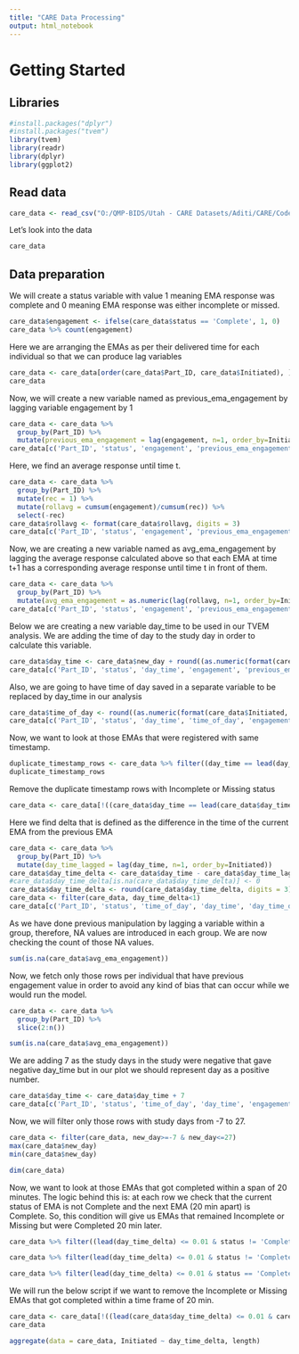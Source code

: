 ```yaml
---
title: "CARE Data Processing"
output: html_notebook
---
```


# Getting Started

## Libraries

```r
#install.packages("dplyr")
#install.packages("tvem")
library(tvem)
library(readr)
library(dplyr)
library(ggplot2)
```

## Read data

```r
care_data <- read_csv("O:/QMP-BIDS/Utah - CARE Datasets/Aditi/CARE/Code/Survival-HMM-Care/care_ema_raw/curated_random_ema_care_data.csv")
```

Let's look into the data

```r
care_data
```
## Data preparation


We will create a status variable with value 1 meaning EMA response was complete and 0 meaning EMA response was either incomplete or missed.

```r
care_data$engagement <- ifelse(care_data$status == 'Complete', 1, 0)
care_data %>% count(engagement)
```

Here we are arranging the EMAs as per their delivered time for each individual so that we can produce lag variables

```r
care_data <- care_data[order(care_data$Part_ID, care_data$Initiated), ]
care_data
```

Now, we will create a new variable named as previous_ema_engagement by lagging variable engagement by 1

```r
care_data <- care_data %>%
  group_by(Part_ID) %>%
  mutate(previous_ema_engagement = lag(engagement, n=1, order_by=Initiated))
care_data[c('Part_ID', 'status', 'engagement', 'previous_ema_engagement')]
```

Here, we find an average response until time t.

```r
care_data <- care_data %>% 
  group_by(Part_ID) %>% 
  mutate(rec = 1) %>% 
  mutate(rollavg = cumsum(engagement)/cumsum(rec)) %>% 
  select(-rec)
care_data$rollavg <- format(care_data$rollavg, digits = 3)
care_data[c('Part_ID', 'status', 'engagement', 'previous_ema_engagement', 'rollavg')]
```


Now, we are creating a new variable named as avg_ema_engagement by lagging the average response calculated above so that each EMA at time t+1 has a corresponding average response until time t in front of them.

```r
care_data <- care_data %>%
  group_by(Part_ID) %>%
  mutate(avg_ema_engagement = as.numeric(lag(rollavg, n=1, order_by=Initiated)))
care_data[c('Part_ID', 'status', 'engagement', 'previous_ema_engagement', 'rollavg', 'avg_ema_engagement')]
```


Below we are creating a new variable day_time to be used in our TVEM analysis. We are adding the time of day to the study day in order to calculate this variable.

```r
care_data$day_time <- care_data$new_day + round((as.numeric(format(care_data$Initiated,'%H'))+round(as.numeric(format(care_data$Initiated,'%M'))/60, digits = 2))/24, digits = 3)
care_data[c('Part_ID', 'status', 'day_time', 'engagement', 'previous_ema_engagement', 'avg_ema_engagement')]
```


Also, we are going to have time of day saved in a separate variable to be replaced by day_time in our analysis

```r
care_data$time_of_day <- round((as.numeric(format(care_data$Initiated,'%H'))+round(as.numeric(format(care_data$Initiated,'%M'))/60, digits = 2))/24, digits = 3)
care_data[c('Part_ID', 'status', 'day_time', 'time_of_day', 'engagement', 'previous_ema_engagement', 'avg_ema_engagement')]
```


Now, we want to look at those EMAs that were registered with same timestamp.

```r
duplicate_timestamp_rows <- care_data %>% filter((day_time == lead(day_time) & lead(status) == 'Complete') | (day_time == lag(day_time) & lag(status) == 'Complete'))
duplicate_timestamp_rows
```

Remove the duplicate timestamp rows with Incomplete or Missing status

```r
care_data <- care_data[!((care_data$day_time == lead(care_data$day_time) & lead(care_data$status) == 'Complete') | (care_data$day_time == lag(care_data$day_time) & lag(care_data$status) == 'Complete')),]
```


Here we find delta that is defined as the difference in the time of the current EMA from the previous EMA

```r
care_data <- care_data %>%
  group_by(Part_ID) %>%
  mutate(day_time_lagged = lag(day_time, n=1, order_by=Initiated))
care_data$day_time_delta <- care_data$day_time - care_data$day_time_lagged
#care_data$day_time_delta[is.na(care_data$day_time_delta)] <- 0
care_data$day_time_delta <- round(care_data$day_time_delta, digits = 3)
care_data <- filter(care_data, day_time_delta<1)
care_data[c('Part_ID', 'status', 'time_of_day', 'day_time', 'day_time_delta', 'engagement', 'previous_ema_engagement', 'avg_ema_engagement')]
```


As we have done previous manipulation by lagging a variable within a group, therefore, NA values are introduced in each group. We are now checking the count of those NA values. 

```r
sum(is.na(care_data$avg_ema_engagement))
```

Now, we fetch only those rows per individual that have previous engagement value in order to avoid any kind of bias that can occur while we would run the model.

```r
care_data <- care_data %>%
  group_by(Part_ID) %>%
  slice(2:n())
```

```r
sum(is.na(care_data$avg_ema_engagement))
```


We are adding 7 as the study days in the study were negative that gave negative day_time but in our plot we should represent day as a positive number.

```r
care_data$day_time <- care_data$day_time + 7
care_data[c('Part_ID', 'status', 'time_of_day', 'day_time', 'engagement', 'previous_ema_engagement')]
```

Now, we will filter only those rows with study days from -7 to 27.

```r
care_data <- filter(care_data, new_day>=-7 & new_day<=27)
max(care_data$new_day)
min(care_data$new_day)
```

```r
dim(care_data)
```

Now, we want to look at those EMAs that got completed within a span of 20 minutes. The logic behind this is: at each row we check that the current status of EMA is not Complete and the next EMA (20 min apart) is Complete. So, this condition will give us EMAs that remained Incomplete or Missing but were Completed 20 min later.

```r
care_data %>% filter((lead(day_time_delta) <= 0.01 & status != 'Complete' & lead(status) == "Complete") | (lead(day_time_delta) <= 0.01 & status == 'Complete' & lead(status) != "Complete"))
```
```r
care_data %>% filter(lead(day_time_delta) <= 0.01 & status != 'Complete' & lead(status) == "Complete")
```


```r
care_data %>% filter(lead(day_time_delta) <= 0.01 & status == 'Complete' & lead(status) != "Complete")
```

We will run the below script if we want to remove the Incomplete or Missing EMAs that got completed within a time frame of 20 min.
```r
care_data <- care_data[!((lead(care_data$day_time_delta) <= 0.01 & care_data$status != 'Complete' & lead(care_data$status) == "Complete") | (lead(care_data$day_time_delta) <= 0.01 & care_data$status == 'Complete' & lead(care_data$status) != "Complete")),]
care_data
```
```r
aggregate(data = care_data, Initiated ~ day_time_delta, length)
```


